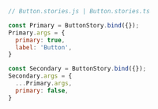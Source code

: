 ```js
// Button.stories.js | Button.stories.ts

const Primary = ButtonStory.bind({});
Primary.args = {
  primary: true,
  label: 'Button',
}

const Secondary = ButtonStory.bind({});
Secondary.args = {
  ...Primary.args,
  primary: false,
}
```
